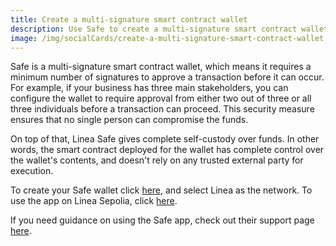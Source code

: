 ```yaml
---
title: Create a multi-signature smart contract wallet
description: Use Safe to create a multi-signature smart contract wallet on Linea
image: /img/socialCards/create-a-multi-signature-smart-contract-wallet.jpg
---
```


Safe is a multi-signature smart contract wallet, which means it requires a
minimum number of signatures to approve a transaction before it can occur. For
example, if your business has three main stakeholders, you can configure the
wallet to require approval from either two out of three or all three individuals
before a transaction can proceed. This security measure ensures that no single
person can compromise the funds.

On top of that, Linea Safe gives complete self-custody over funds. In other
words, the smart contract deployed for the wallet has complete control over the
wallet's contents, and doesn't rely on any trusted external party for execution.

To create your Safe wallet click [here](https://app.safe.global/), and select
Linea as the network. To use the app on Linea Sepolia, click
[here](https://safe.linea.build).

If you need guidance on using the Safe app, check out their support page
[here](https://help.safe.global/).

